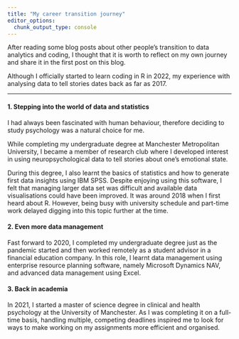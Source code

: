 ```yaml
---
title: "My career transition journey"
editor_options: 
  chunk_output_type: console
---
```


After reading some blog posts about other people's transition to data analytics and coding, I thought that it is worth to reflect on my own journey and share it in the first post on this blog.

Although I officially started to learn coding in R in 2022, my experience with analysing data to tell stories dates back as far as 2017.

------------------------------------------------------------------------

#### 1. Stepping into the world of data and statistics

I had always been fascinated with human behaviour, therefore deciding to study psychology was a natural choice for me.

While completing my undergraduate degree at Manchester Metropolitan University, I became a member of research club where I developed interest in using neuropsychological data to tell stories about one's emotional state.

During this degree, I also learnt the basics of statistics and how to generate first data insights using IBM SPSS. Despite enjoying using this software, I felt that managing larger data set was difficult and available data visualisations could have been improved. It was around 2018 when I first heard about R. However, being busy with university schedule and part-time work delayed digging into this topic further at the time.

#### 2. Even more data management

Fast forward to 2020, I completed my undergraduate degree just as the pandemic started and then worked remotely as a student advisor in a financial education company. In this role, I learnt data management using enterprise resource planning software, namely Microsoft Dynamics NAV, and advanced data management using Excel.

#### 3. Back in academia

In 2021, I started a master of science degree in clinical and health psychology at the University of Manchester. As I was completing it on a full-time basis, handling multiple, competing deadlines inspired me to look for ways to make working on my assignments more efficient and organised.
